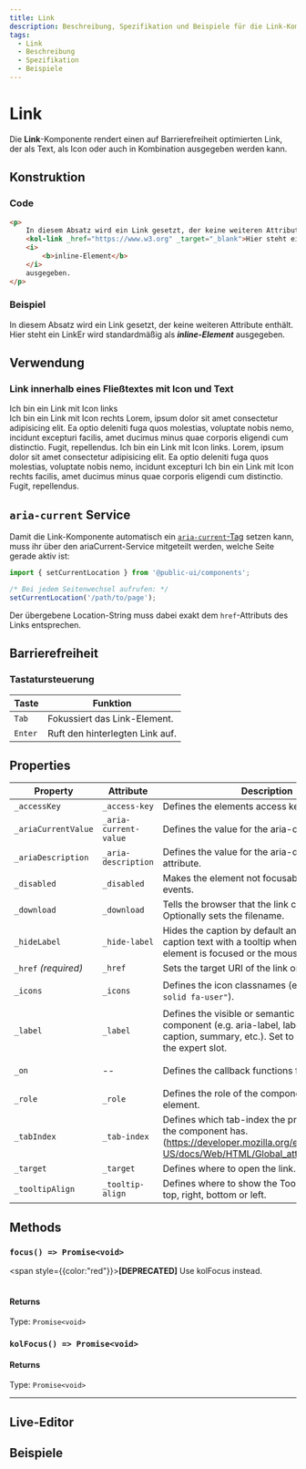 ```yaml
---
title: Link
description: Beschreibung, Spezifikation und Beispiele für die Link-Komponente.
tags:
  - Link
  - Beschreibung
  - Spezifikation
  - Beispiele
---
```



# Link

Die **Link**-Komponente rendert einen auf Barrierefreiheit optimierten Link, der als Text, als Icon oder auch in Kombination ausgegeben werden kann.

## Konstruktion

### Code

```html
<p>
	In diesem Absatz wird ein Link gesetzt, der keine weiteren Attribute enthält.
	<kol-link _href="https://www.w3.org" _target="_blank">Hier steht ein Link</kol-link>Er wird standardmäßig als
	<i>
		<b>inline-Element</b>
	</i>
	ausgegeben.
</p>
```

### Beispiel

<p>
	In diesem Absatz wird ein Link gesetzt, der keine weiteren Attribute enthält.
	<kol-link _href="https://www.w3.org" _target="_blank">Hier steht ein Link</kol-link>Er wird standardmäßig als <i>
	<b>inline-Element</b>
</i> ausgegeben.
</p>

## Verwendung

### Link innerhalb eines Fließtextes mit Icon und Text

<p>
	<kol-link _icons="codicon codicon-home">Ich bin ein Link mit Icon links</kol-link><br/>
	<kol-link _icons="codicon codicon-home">
		Ich bin ein Link mit Icon rechts
	</kol-link>
	Lorem, ipsum dolor sit amet consectetur adipisicing elit. Ea optio deleniti fuga quos molestias, voluptate nobis
	nemo, incidunt excepturi facilis, amet ducimus minus quae corporis eligendi cum distinctio. Fugit, repellendus.
	<kol-link _icons="codicon codicon-home">Ich bin ein Link mit Icon links</kol-link>. Lorem, ipsum dolor sit amet consectetur adipisicing
	elit. Ea optio deleniti fuga quos molestias, voluptate nobis nemo, incidunt excepturi
	<kol-link _icons="codicon codicon-home">Ich bin ein Link mit Icon rechts</kol-link>
	facilis, amet ducimus minus quae corporis eligendi cum distinctio. Fugit, repellendus.
</p>

## `aria-current` Service

Damit die Link-Komponente automatisch ein [`aria-current`-Tag](https://developer.mozilla.org/en-US/docs/Web/Accessibility/ARIA/Attributes/aria-current)
setzen kann, muss ihr über den ariaCurrent-Service mitgeteilt werden, welche Seite gerade aktiv ist:

```typescript
import { setCurrentLocation } from '@public-ui/components';

/* Bei jedem Seitenwechsel aufrufen: */
setCurrentLocation('/path/to/page');
```

Der übergebene Location-String muss dabei exakt dem `href`-Attributs des Links entsprechen.

<!--### Best practices

### Anwendungsfälle-->

## Barrierefreiheit

### Tastatursteuerung

| Taste   | Funktion                        |
| ------- | ------------------------------- |
| `Tab`   | Fokussiert das Link-Element.    |
| `Enter` | Ruft den hinterlegten Link auf. |

<!-- Auto Generated Below -->

## Properties

| Property             | Attribute             | Description                                                                                                                                                  | Type                                                                                   | Default     |
| -------------------- | --------------------- | ------------------------------------------------------------------------------------------------------------------------------------------------------------ | -------------------------------------------------------------------------------------- | ----------- |
| `_accessKey`         | `_access-key`         | Defines the elements access key.                                                                                                                             | `string \| undefined`                                                                  | `undefined` |
| `_ariaCurrentValue`  | `_aria-current-value` | Defines the value for the aria-current attribute.                                                                                                            | `"date" \| "false" \| "location" \| "page" \| "step" \| "time" \| "true" \| undefined` | `undefined` |
| `_ariaDescription`   | `_aria-description`   | Defines the value for the aria-description attribute.                                                                                                        | `string \| undefined`                                                                  | `undefined` |
| `_disabled`          | `_disabled`           | Makes the element not focusable and ignore all events.                                                                                                       | `boolean \| undefined`                                                                 | `false`     |
| `_download`          | `_download`           | Tells the browser that the link contains a file. Optionally sets the filename.                                                                               | `string \| undefined`                                                                  | `undefined` |
| `_hideLabel`         | `_hide-label`         | Hides the caption by default and displays the caption text with a tooltip when the interactive element is focused or the mouse is over it.                   | `boolean \| undefined`                                                                 | `false`     |
| `_href` _(required)_ | `_href`               | Sets the target URI of the link or citation source.                                                                                                          | `string`                                                                               | `undefined` |
| `_icons`             | `_icons`              | Defines the icon classnames (e.g. `_icons="fa-solid fa-user"`).                                                                                              | `KoliBriHorizontalIcons & KoliBriVerticalIcons \| string \| undefined`                 | `undefined` |
| `_label`             | `_label`              | Defines the visible or semantic label of the component (e.g. aria-label, label, headline, caption, summary, etc.). Set to `false` to enable the expert slot. | `string \| undefined`                                                                  | `undefined` |
| `_on`                | --                    | Defines the callback functions for links.                                                                                                                    | `undefined \| { onClick?: EventValueOrEventCallback<Event, string> \| undefined; }`    | `undefined` |
| `_role`              | `_role`               | Defines the role of the components primary element.                                                                                                          | `"button" \| "link" \| "tab" \| "treeitem" \| undefined`                               | `undefined` |
| `_tabIndex`          | `_tab-index`          | Defines which tab-index the primary element of the component has. (https://developer.mozilla.org/en-US/docs/Web/HTML/Global_attributes/tabindex)             | `number \| undefined`                                                                  | `undefined` |
| `_target`            | `_target`             | Defines where to open the link.                                                                                                                              | `string \| undefined`                                                                  | `undefined` |
| `_tooltipAlign`      | `_tooltip-align`      | Defines where to show the Tooltip preferably: top, right, bottom or left.                                                                                    | `"bottom" \| "left" \| "right" \| "top" \| undefined`                                  | `'right'`   |

## Methods

### `focus() => Promise<void>`

<span style={{color:"red"}}>**[DEPRECATED]**</span> Use kolFocus instead.<br/><br/>

#### Returns

Type: `Promise<void>`

### `kolFocus() => Promise<void>`

#### Returns

Type: `Promise<void>`

---

<ExampleLink component="link" />

## Live-Editor

<LiveEditorCompact component="link" />

## Beispiele

<Configurator component="link" sample="basic" />
<Configurator component="link" sample="icons" />
<Configurator component="link" sample="image" />
<Configurator component="link" sample="target" />
